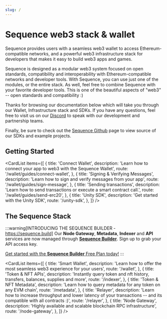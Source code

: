 ```yaml
---
slug: /
---
```


# Sequence web3 stack & wallet

Sequence provides users with a seamless web3 wallet to access Ethereum-compatible networks, and a powerful web3 infrastructure stack
for developers that makes it easy to build web3 apps and games.

Sequence is designed as a modular web3 system focused on open standards, compatibility and interoperability with Ethereum-compatible networks
and developer tools. With Sequence, you can use just one of the modules, or the entire stack. As well, feel free to combine
Sequence with your favorite developer tools. This is one of the beautiful aspects of "web3" -- open standards and
compatibility :)

Thanks for browsing our documentation below which will take you through our Wallet, Infrastructure stack and SDKs. If you have
any questions, feel free to visit us on our [Discord](https://discord.gg/sequence) to speak with our development and partnership teams.

Finally, be sure to check out the [Sequence Github](https://github.com/0xsequence) page to view source of our SDKs and example projects.


<IntroCards />

## Getting Started


<CardList items={[
  {
    title: 'Connect Wallet',
    description: 'Learn how to connect your app to web3 with the Sequence Wallet',
    route: '/wallet/guides/connect-wallet',
  },
  {
    title: 'Signing & Verifying Messages',
    description: 'Learn how to sign and verify messages from your app',
    route: '/wallet/guides/sign-message',
  },
  {
    title: 'Sending transactions',
    description: 'Learn how to send transactions or execute a smart contract call.',
    route: '/wallet/guides/send-erc20',
  },
  {
    title: 'Unity SDK',
    description: 'Get started with the Unity SDK',
    route: '/unity-sdk',
  },
]} />

## The Sequence Stack

:::warning[INTRODUCING THE SEQUENCE BUILDER - https://sequence.build]
Our **Node Gateway**, **Metadata**, **Indexer** and **API** services are now managed through **[Sequence Builder](https://sequence.build)**. Sign up to grab your API access key. 

[Get started with the **Sequence Builder** Free Plan today!](https://sequence.build)
:::

<CardList items={[
  {
    title: 'Smart Wallet',
    description: 'Learn how to offer the most seamless web3 experience for your users',
    route: '/wallet',
  },
  {
    title: 'Token & NFT APIs',
    description: 'Instantly query token and nft history, transfers, balances, supplies and more',
    route: '/indexer',
  },
  {
    title: 'Token & NFT Metadata',
    description: 'Learn how to query metadata for any token on any EVM chain',
    route: '/metadata',
  },
  {
    title: 'Relayer',
    description: 'Learn how to increase throughput and lower latency of your transactions -- and its compatible with all contracts :)',
    route: '/relayer',
  },
  {
    title: 'Node Gateway',
    description: 'Highly available and scalable blockchain RPC infrastructure',
    route: '/node-gateway',
  },
]} />
